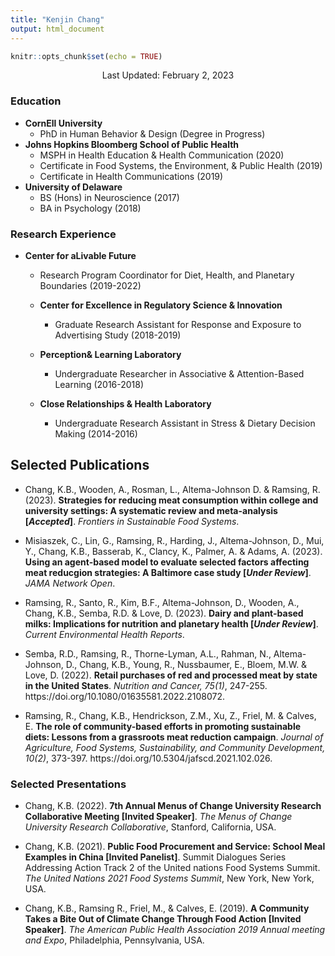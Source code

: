 ```yaml
---
title: "Kenjin Chang"
output: html_document
---
```


```r
knitr::opts_chunk$set(echo = TRUE)
```

<center> Last Updated: February 2, 2023 </center>

### Education

* **CornEll University**
  + PhD in Human Behavior & Design (Degree in Progress)
* **Johns  Hopkins Bloomberg School of Public Health**
  + MSPH in Health Education & Health Communication (2020)
  + Certificate in Food Systems, the Environment, & Public Health (2019)
  + Certificate in Health Communications (2019)
* **University of Delaware**
  + BS (Hons) in Neuroscience (2017)
  + BA in Psychology (2018)
  
### Research Experience

* **Center for aLivable Future**
  + Research Program Coordinator for Diet, Health, and Planetary Boundaries (2019-2022)
  
  * **Center for Excellence in Regulatory Science & Innovation** 
    + Graduate Research Assistant for Response and Exposure to Advertising Study (2018-2019) 
    
  * **Perception& Learning Laboratory**
    + Undergraduate Researcher in Associative & Attention-Based Learning (2016-2018)
    
  * **Close Relationships & Health Laboratory**
    + Undergraduate Research Assistant in Stress & Dietary Decision Making (2014-2016)
    
## Selected Publications

* Chang, K.B., Wooden, A., Rosman, L., Altema-Johnson D. & Ramsing, R. (2023). **Strategies for reducing meat consumption within college and university settings: A systematic review and meta-analysis [*Accepted*]**. *Frontiers in Sustainable Food Systems*.

* Misiaszek, C., Lin, G., Ramsing, R., Harding, J., Altema-Johnson, D., Mui, Y., Chang, K.B., Basserab, K., Clancy, K., Palmer, A. & Adams, A. (2023). **Using an agent-based model to evaluate selected factors affecting meat reducgion strategies: A Baltimore case study [*Under Review*]**. *JAMA Network Open*.

* Ramsing, R., Santo, R., Kim, B.F., Altema-Johnson, D., Wooden, A., Chang, K.B., Semba, R.D. & Love, D. (2023). **Dairy and plant-based milks: Implications for nutrition and planetary health [*Under Review*]**. *Current Environmental Health Reports*.

* Semba, R.D., Ramsing, R., Thorne-Lyman, A.L., Rahman, N., Altema-Johnson, D., Chang, K.B., Young, R., Nussbaumer, E., Bloem, M.W. & Love, D. (2022). **Retail purchases of red and processed meat by state in the United States**. *Nutrition and Cancer, 75(1)*, 247-255. https://doi.org/10.1080/01635581.2022.2108072.

* Ramsing, R., Chang, K.B., Hendrickson, Z.M., Xu, Z., Friel, M. & Calves, E. **The role of community-based efforts in promoting sustainable diets: Lessons from a grassroots meat reduction campaign**. *Journal of Agriculture, Food Systems, Sustainability, and Community Development, 10(2)*, 373-397. https://doi.org/10.5304/jafscd.2021.102.026. 

### Selected Presentations

* Chang, K.B. (2022). **7th Annual Menus of Change University Research Collaborative Meeting [Invited Speaker]**. *The Menus of Change University Research Collaborative*, Stanford, California, USA.

* Chang, K.B. (2021). **Public Food Procurement and Service: School Meal Examples in China [Invited Panelist]**. Summit Dialogues Series Addressing Action Track 2 of the United nations Food Systems Summit. *The United Nations 2021 Food Systems Summit*, New York, New York, USA.

* Chang, K.B., Ramsing R., Friel, M., & Calves, E. (2019). **A Community Takes a Bite Out of Climate Change Through Food Action [Invited Speaker]**. *The American Public Health Association 2019 Annual meeting and Expo*, Philadelphia, Pennsylvania, USA.